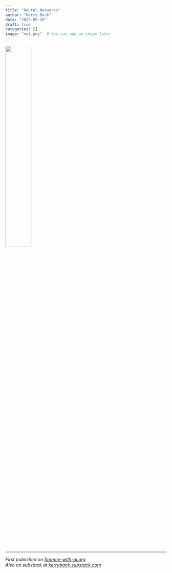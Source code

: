 ```yaml
---
title: "Neural Networks"
author: "Kerry Back"
date: "2025-05-26"
draft: true
categories: []
image: "net.png"  # You can add an image later
---
```


![](net.png){width=40% fig-align="center"}

---

*First published on [finance-with-ai.org](https://finance-with-ai.org)* <br>
*Also on substack at [kerryback.substack.com](https://kerryback.substack.com)*
